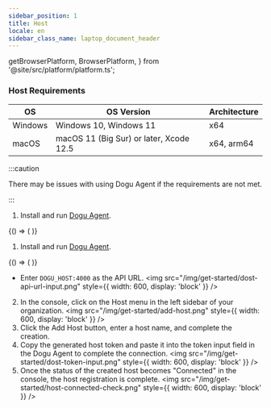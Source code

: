 ```yaml
---
sidebar_position: 1
title: Host
locale: en
sidebar_class_name: laptop_document_header
---
```


  getBrowserPlatform,
  BrowserPlatform,
} from '@site/src/platform/platform.ts';

### Host Requirements

| OS      | OS Version                              | Architecture |
| ------- | --------------------------------------- | ------------ |
| Windows | Windows 10, Windows 11                  | x64          |
| macOS   | macOS 11 (Big Sur) or later, Xcode 12.5 | x64, arm64   |

:::caution

There may be issues with using Dogu Agent if the requirements are not met.

:::

<Tabs groupId="service" defaultValue="cloud" queryString>
<TabItem value="cloud" label="Cloud" default>

1. Install and run [Dogu Agent](/device-farm/host).

<BrowserOnly>
{() => (
<Tabs groupId="service" defaultValue={getBrowserPlatform('macos')} queryString>
<TabItem value="windows" label="Windows" default>

<DoguAgentInstallationWindowsCloud />

</TabItem>
<TabItem value="macos" label="macOS" default>

<DoguAgentInstallationMacOSCloud />

</TabItem>
</Tabs>
)}
</BrowserOnly>

</TabItem>

<TabItem value="self-hosted" label="Self-Hosted" default>

1. Install and run [Dogu Agent](/device-farm/host).

<BrowserOnly>
{() => (
<Tabs groupId="service" defaultValue={getBrowserPlatform('macos')} queryString>
<TabItem value="windows" label="Windows" default>

<DoguAgentInstallationWindowsSelfHosted />

</TabItem>
<TabItem value="macos" label="macOS" default>

<DoguAgentInstallationMacOSSelfHosted />

</TabItem>
</Tabs>
)}
</BrowserOnly>

- Enter `DOGU_HOST:4000` as the API URL.
  <img
    src="/img/get-started/dost-api-url-input.png"
    style={{ width: 600, display: 'block' }}
  />

</TabItem>
</Tabs>

2. In the console, click on the Host menu in the left sidebar of your organization.
   <img
     src="/img/get-started/add-host.png"
     style={{ width: 600, display: 'block' }}
   />
3. Click the Add Host button, enter a host name, and complete the creation.
4. Copy the generated host token and paste it into the token input field in the Dogu Agent to complete the connection.
   <img
     src="/img/get-started/dost-token-input.png"
     style={{ width: 600, display: 'block' }}
   />
5. Once the status of the created host becomes "Connected" in the console, the host registration is complete.
   <img
     src="/img/get-started/host-connected-check.png"
     style={{ width: 600, display: 'block' }}
   />

